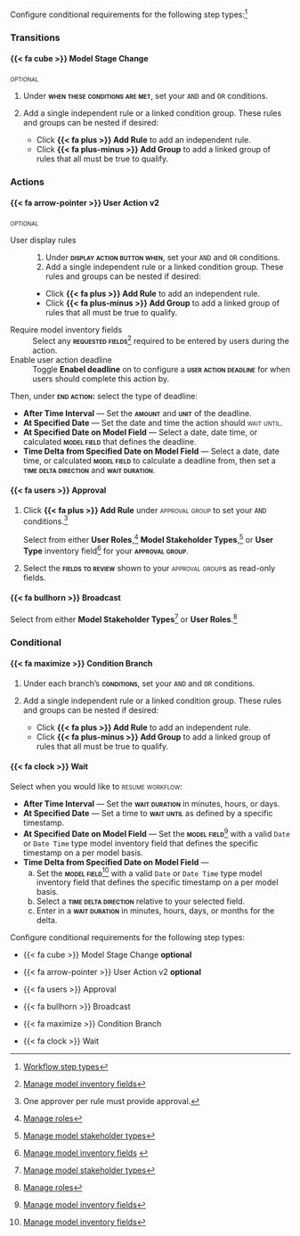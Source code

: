 :::: {.content-visible unless-format="revealjs"}
Configure conditional requirements for the following step types:^[[Workflow step types](/guide/workflows/setting-up-workflows.qmd#workflow-step-types)]

::: {.panel-tabset}
### Transitions

#### {{< fa cube >}} Model Stage Change

[optional]{.smallcaps .pink}

1. Under **[when these conditions are met]{.smallcaps}**, set your `AND` and `OR` conditions.
2. Add a single independent rule or a linked condition group. These rules and groups can be nested if desired:

    - Click **{{< fa plus >}} Add Rule** to add an independent rule.
    - Click **{{< fa plus-minus >}} Add Group** to add a linked group of rules that all must be true to qualify.

### Actions

#### {{< fa arrow-pointer >}} User Action v2

[optional]{.smallcaps .pink}

User display rules
: 1. Under **[display action button when]{.smallcaps}**, set your `AND` and `OR` conditions.
2. Add a single independent rule or a linked condition group. These rules and groups can be nested if desired:

    - Click **{{< fa plus >}} Add Rule** to add an independent rule.
    - Click **{{< fa plus-minus >}} Add Group** to add a linked group of rules that all must be true to qualify.

Require model inventory fields
: Select any **[requested fields]{.smallcaps}**^[[Manage model inventory fields](/guide/model-inventory/manage-model-inventory-fields.qmd)] required to be entered by users during the action.

Enable user action deadline
: Toggle **Enabel deadline** on to configure a **[user action deadline]{.smallcaps}** for when users should complete this action by.

Then, under **[end action:]{.smallcaps}** select the type of deadline:

- **After Time Interval** — Set the **[amount]{.smallcaps}** and **[unit]{.smallcaps}** of the deadline.
- **At Specified Date** — Set the date and time the action should [wait until]{.smallcaps}.
- **At Specified Date on Model Field** — Select a date, date time, or calculated **[model field]{.smallcaps}** that defines the deadline.
- **Time Delta from Specified Date on Model Field** — Select a date, date time, or calculated **[model field]{.smallcaps}** to calculate a deadline from, then set a **[time delta direction]{.smallcaps}** and **[wait duration]{.smallcaps}**.

#### {{< fa users >}} Approval

1. Click **{{< fa plus >}} Add Rule** under [approval group]{.smallcaps} to set your `AND` conditions.^[One approver per rule must provide approval.]

    Select from either **User Roles**,^[[Manage roles](/guide/configuration/manage-roles.qmd)] **Model Stakeholder Types**,^[[Manage model stakeholder types](/guide/configuration/manage-model-stakeholder-types.qmd)] or **User Type** inventory field^[[Manage model inventory fields](/guide/model-inventory/manage-model-inventory-fields.qmd#inventory-field-types)
    ] for your **[approval group]{.smallcaps}**.

2. Select the **[fields to review]{.smallcaps}** shown to your [approval group]{.smallcaps}s as read-only fields.

<!-- - Under **[threshold]{.smallcaps}**, set the minimum percentage of approvers required for the resource to be approved. -->

#### {{< fa bullhorn >}} Broadcast

Select from either **Model Stakeholder Types**^[[Manage model stakeholder types](/guide/configuration/manage-model-stakeholder-types.qmd)] or **User Roles**.^[[Manage roles](/guide/configuration/manage-roles.qmd)]

### Conditional

#### {{< fa maximize >}} Condition Branch

1. Under each branch's **[conditions]{.smallcaps}**, set your `AND` and `OR` conditions.
2. Add a single independent rule or a linked condition group. These rules and groups can be nested if desired:

    - Click **{{< fa plus >}} Add Rule** to add an independent rule.
    - Click **{{< fa plus-minus >}} Add Group** to add a linked group of rules that all must be true to qualify.

#### {{< fa clock >}} Wait

Select when you would like to [resume workflow:]{.smallcaps}

- **After Time Interval** — Set the **[wait duration]{.smallcaps}** in minutes, hours, or days.
- **At Specified Date** — Set a time to **[wait until]{.smallcaps}** as defined by a specific timestamp.
- **At Specified Date on Model Field** — Set the **[model field]{.smallcaps}**^[[Manage model inventory fields](/guide/model-inventory/manage-model-inventory-fields.qmd#inventory-field-types)] with a valid `Date` or `Date Time` type model inventory field that defines the specific timestamp on a per model basis.
- **Time Delta from Specified Date on Model Field** —
    a. Set the **[model field]{.smallcaps}**^[[Manage model inventory fields](/guide/model-inventory/manage-model-inventory-fields.qmd#inventory-field-types)] with a valid `Date` or `Date Time` type model inventory field that defines the specific timestamp on a per model basis.
    b. Select a **[time delta direction]{.smallcaps}** relative to your selected field.
    c. Enter in a **[wait duration]{.smallcaps}** in minutes, hours, days, or months for the delta.

:::

::::



:::: {.content-hidden unless-format="revealjs"}
Configure conditional requirements for the following step types:

- {{< fa cube >}} Model Stage Change **[optional]{.smallercaps}**

- {{< fa arrow-pointer >}} User Action v2 **[optional]{.smallercaps}**

- {{< fa users >}} Approval

- {{< fa bullhorn >}} Broadcast

- {{< fa maximize >}} Condition Branch

- {{< fa clock >}} Wait

::::